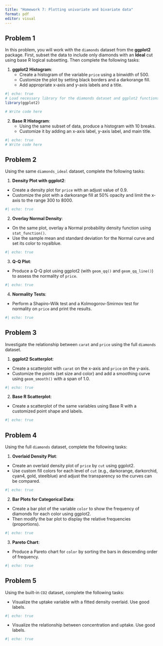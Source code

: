 ```yaml
---
title: "Homework 7: Plotting univariate and bivariate data"
format: pdf
editor: visual
---
```


## Problem 1

In this problem, you will work with the `diamonds` dataset from the **ggplot2** package. First, subset the data to include only diamonds with an **Ideal** cut using base R logical subsetting. Then complete the following tasks:

1.  **ggplot2 Histogram**:
    -   Create a histogram of the variable `price` using a binwidth of 500.
    -   Customize the plot by setting black borders and a darkorange fill.
    -   Add appropriate x-axis and y-axis labels and a title.

```r
#| echo: true
# Load necessary library for the diamonds dataset and ggplot2 functions
library(ggplot2)

# Write code here
```

2.  **Base R Histogram**:
    -   Using the same subset of data, produce a histogram with 10 breaks.\
    -   Customize it by adding an x-axis label, y-axis label, and main title.

```r
#| echo: true
# Write code here
```

## Problem 2

Using the same `diamonds_ideal` dataset, complete the following tasks:

1.  **Density Plot with ggplot2**:\

-   Create a density plot for `price` with an adjust value of 0.9.
-   Customize the plot with a darkorange fill at 50% opacity and limit the x-axis to the range 300 to 8000.

```r
#| echo: true

```

2.  **Overlay Normal Density**:\

-   On the same plot, overlay a Normal probability density function using `stat_function()`.
-   Use the sample mean and standard deviation for the Normal curve and set its color to royalblue.

```r
#| echo: true

```

3.  **Q-Q Plot**:\

-   Produce a Q-Q plot using ggplot2 (with `geom_qq()` and `geom_qq_line()`) to assess the normality of `price`.

```r
#| echo: true

```

4.  **Normality Tests**:\

-   Perform a Shapiro-Wilk test and a Kolmogorov-Smirnov test for normality on `price` and print the results.

```r
#| echo: true

```

## Problem 3

Investigate the relationship between `carat` and `price` using the full `diamonds` dataset.

1.  **ggplot2 Scatterplot**:\

-   Create a scatterplot with `carat` on the x-axis and `price` on the y-axis.
-   Customize the points (set size and color) and add a smoothing curve using `geom_smooth()` with a span of 1.0.

```r
#| echo: true

```

2.  **Base R Scatterplot**:\

-   Create a scatterplot of the same variables using Base R with a customized point shape and labels.

```r
#| echo: true

```

## Problem 4

Using the full `diamonds` dataset, complete the following tasks:

1.  **Overlaid Density Plot**:\

-   Create an overlaid density plot of `price` by `cut` using ggplot2.
-   Use custom fill colors for each level of `cut` (e.g., darkorange, darkorchid, cyan4, gold, steelblue) and adjust the transparency so the curves can be compared.

```r
#| echo: true

```

2.  **Bar Plots for Categorical Data**:\

-   Create a bar plot of the variable `color` to show the frequency of diamonds for each color using ggplot2.
-   Then modify the bar plot to display the relative frequencies (proportions).

```r
#| echo: true

```

3.  **Pareto Chart**:\

-   Produce a Pareto chart for `color` by sorting the bars in descending order of frequency.

```r
#| echo: true

```

## Problem 5

Using the built-in `CO2` dataset, complete the following tasks:

- Visualize the uptake variable with a fitted density overlaid. Use good labels. 

```r
#| echo: true

```

- Visualize the relationship between concentration and uptake. Use good labels. 

```r
#| echo: true

```



